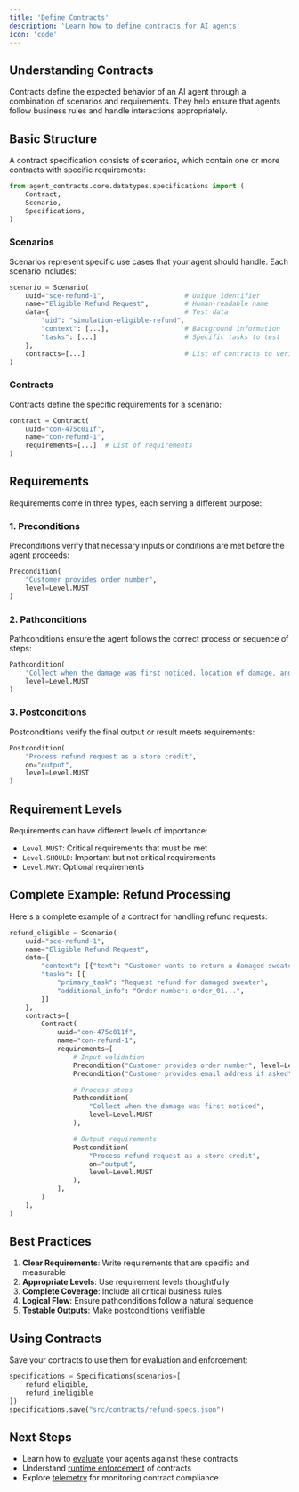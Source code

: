 ```yaml
---
title: 'Define Contracts'
description: 'Learn how to define contracts for AI agents'
icon: 'code'
---
```


## Understanding Contracts

Contracts define the expected behavior of an AI agent through a combination of scenarios and requirements. They help ensure that agents follow business rules and handle interactions appropriately.

## Basic Structure

A contract specification consists of scenarios, which contain one or more contracts with specific requirements:

```python
from agent_contracts.core.datatypes.specifications import (
    Contract,
    Scenario,
    Specifications,
)
```

### Scenarios

Scenarios represent specific use cases that your agent should handle. Each scenario includes:

```python
scenario = Scenario(
    uuid="sce-refund-1",                    # Unique identifier
    name="Eligible Refund Request",         # Human-readable name
    data={                                  # Test data
        "uid": "simulation-eligible-refund",
        "context": [...],                   # Background information
        "tasks": [...]                      # Specific tasks to test
    },
    contracts=[...]                         # List of contracts to verify
)
```

### Contracts

Contracts define the specific requirements for a scenario:

```python
contract = Contract(
    uuid="con-475c011f",
    name="con-refund-1",
    requirements=[...]  # List of requirements
)
```

## Requirements

Requirements come in three types, each serving a different purpose:

### 1. Preconditions

Preconditions verify that necessary inputs or conditions are met before the agent proceeds:

```python
Precondition(
    "Customer provides order number",
    level=Level.MUST
)
```

### 2. Pathconditions

Pathconditions ensure the agent follows the correct process or sequence of steps:

```python
Pathcondition(
    "Collect when the damage was first noticed, location of damage, and the photo of damage",
    level=Level.MUST
)
```

### 3. Postconditions

Postconditions verify the final output or result meets requirements:

```python
Postcondition(
    "Process refund request as a store credit",
    on="output",
    level=Level.MUST
)
```

## Requirement Levels

Requirements can have different levels of importance:

- `Level.MUST`: Critical requirements that must be met
- `Level.SHOULD`: Important but not critical requirements
- `Level.MAY`: Optional requirements

## Complete Example: Refund Processing

Here's a complete example of a contract for handling refund requests:

```python
refund_eligible = Scenario(
    uuid="sce-refund-1",
    name="Eligible Refund Request",
    data={
        "context": [{"text": "Customer wants to return a damaged sweater"}],
        "tasks": [{
            "primary_task": "Request refund for damaged sweater",
            "additional_info": "Order number: order_01...",
        }]
    },
    contracts=[
        Contract(
            uuid="con-475c011f",
            name="con-refund-1",
            requirements=[
                # Input validation
                Precondition("Customer provides order number", level=Level.MUST),
                Precondition("Customer provides email address if asked", level=Level.SHOULD),

                # Process steps
                Pathcondition(
                    "Collect when the damage was first noticed",
                    level=Level.MUST
                ),

                # Output requirements
                Postcondition(
                    "Process refund request as a store credit",
                    on="output",
                    level=Level.MUST
                ),
            ],
        )
    ],
)
```

## Best Practices

1. **Clear Requirements**: Write requirements that are specific and measurable
2. **Appropriate Levels**: Use requirement levels thoughtfully
3. **Complete Coverage**: Include all critical business rules
4. **Logical Flow**: Ensure pathconditions follow a natural sequence
5. **Testable Outputs**: Make postconditions verifiable

## Using Contracts

Save your contracts to use them for evaluation and enforcement:

```python
specifications = Specifications(scenarios=[
    refund_eligible,
    refund_ineligible
])
specifications.save("src/contracts/refund-specs.json")
```

## Next Steps

- Learn how to [evaluate](/evaluate/evaluation) your agents against these contracts
- Understand [runtime enforcement](/enforce/runtime) of contracts
- Explore [telemetry](/execute/telemetry) for monitoring contract compliance
